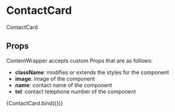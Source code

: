 
<Meta title="components/molecules/ContactCard" decorators={[withDesign]} />

# ContactCard

ContactCard

## Props

ContentWrapper accepts custom Props that are as follows:

- <b>className</b>: modifies or extends the styles for the component
- <b>image</b>: image of the component
- <b>name</b>: contact name of the component
- <b>tel</b>: contact telephone number of the component

<Canvas>
  <Story
    name="ContactCard"
    parameters={{
      design: {
        type: 'figma',
        url: '',
      },
    }}
    args={{
      name: 'Igor Cehlárik',
      telephoneNumber: '0902 985 844',
    }}
  >
    {ContactCard.bind({})}
  </Story>
</Canvas>

<ArgsTable of={ContactCard} />
